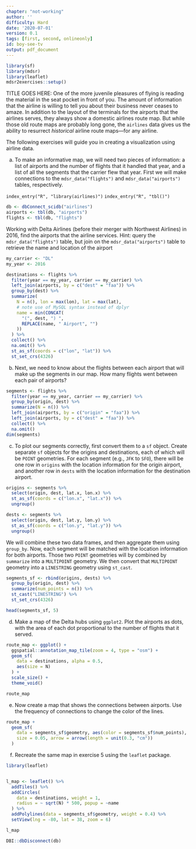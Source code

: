```yaml
---
chapter: "not-working"
author: ''
difficulty: Hard
date: '2020-07-01'
version: 0.1
tags: [first, second, onlineonly]
id: boy-see-tv
output: pdf_document
---
```


```r
library(sf)
library(mdsr)
library(leaflet)
mdsr2exercises::setup()
```

TITLE GOES HERE: One of the more juvenile pleasures of flying is reading the material in the seat pocket in front of you. The amount of information that the airline is willing to tell you about their business never ceases to amaze. In addition to the layout of the terminals for the airports that the airlines serves, they always show a domestic airlines route map. But while those old route maps are probably long gone, the `airlines` data gives us the ability to resurrect *historical* airline route maps---for any airline. 

The following exercises will guide you in creating a visualization using airline data. 


a. To make an informative map, we will need two pieces of information: a list of airports and the number of flights that it handled that year, and a list of all the segments that the carrier flew that year. First we will make connections to the `mdsr_data("flights")` and `mdsr_data("airports")` tables, respectively. 

`index_entry("R", "library(airlines)")`
`index_entry("R", "tbl()")`
```r
db <- dbConnect_scidb("airlines")
airports <- tbl(db, "airports")
flights <- tbl(db, "flights")
```

Working with Delta Airlines (before their merger with Northwest Airlines) in 2016, find the airports that the airline services. Hint: query the `mdsr_data("flights")` table, but join on the `mdsr_data("airports")` table to retrieve the name and location of the airport

<!--begin-answer-->
```r
my_carrier <- "DL"
my_year <- 2016

destinations <- flights %>%
  filter(year == my_year, carrier == my_carrier) %>%
  left_join(airports, by = c("dest" = "faa")) %>%
  group_by(dest) %>%
  summarize(
    N = n(), lon = max(lon), lat = max(lat),
    # note use of MySQL syntax instead of dplyr
    name = min(CONCAT(
      "(", dest, ") ",
      REPLACE(name, " Airport", "")
    ))
  ) %>%
  collect() %>%
  na.omit() %>%
  st_as_sf(coords = c("lon", "lat")) %>%
  st_set_crs(4326)
```

<!--end-answer-->


b. Next, we need to know about the flights between each airport that will make up the segments in our map. How many flights went between each pair of airports?  

<!--begin-answer-->
```r
segments <- flights %>%
  filter(year == my_year, carrier == my_carrier) %>%
  group_by(origin, dest) %>%
  summarize(N = n()) %>%
  left_join(airports, by = c("origin" = "faa")) %>%
  left_join(airports, by = c("dest" = "faa")) %>%
  collect() %>%
  na.omit()
dim(segments)
```

<!--end-answer-->

c. To plot our segments correctly, first convert them to a `sf` object. Create separate `sf` objects for the origins and destinations, each of which will be `POINT` geometries. For each segment (e.g., `JFK` to `SFO`), there will be one row in `origins` with the location information for the origin airport, and another row in `dests` with the location information for the destination airport. 

<!--begin-answer-->

```r
origins <- segments %>%
  select(origin, dest, lat.x, lon.x) %>%
  st_as_sf(coords = c("lon.x", "lat.x")) %>%
  ungroup()

dests <- segments %>%
  select(origin, dest, lat.y, lon.y) %>%
  st_as_sf(coords = c("lon.y", "lat.y")) %>%
  ungroup()
```

<!--end-answer-->

We will combine these two data frames, and then aggregate them using `group_by`. Now, each segment will be matched with the location information for both airports. Those two `POINT` geometries will by combined by `summarize` into a `MULTIPOINT` geometry. We then convert that `MULTIPOINT` geometry into a `LINESTRING` geometry using `st_cast`. 

```r
segments_sf <- rbind(origins, dests) %>%
  group_by(origin, dest) %>%
  summarize(num_points = n()) %>%
  st_cast("LINESTRING") %>%
  st_set_crs(4326)

head(segments_sf, 5)
```


d. Make a map of the Delta hubs using `ggplot2`. Plot the airports as dots, with the area of each dot proportional to the number of flights that it served. 

<!--begin-answer-->
```r
route_map <- ggplot() +
  ggspatial::annotation_map_tile(zoom = 4, type = "osm") +
  geom_sf(
    data = destinations, alpha = 0.5,
    aes(size = N)
  ) +
  scale_size() +
  theme_void()

route_map
```

<!--end-answer-->


e. Now create a map that shows the connections between airports. Use the frequency of connections to change the color of the lines. 

<!--begin-answer-->
```r
route_map +
  geom_sf(
    data = segments_sf$geometry, aes(color = segments_sf$num_points),
    size = 0.05, arrow = arrow(length = unit(0.3, "cm"))
  )
```

<!--end-answer-->


f. Recreate the same map in exercise 5 using the `leaflet` package.

<!--begin-answer-->

```r
library(leaflet)


l_map <- leaflet() %>%
  addTiles() %>%
  addCircles(
    data = destinations, weight = 1,
    radius = ~ sqrt(N) * 500, popup = ~name
  ) %>%
  addPolylines(data = segments_sf$geometry, weight = 0.4) %>%
  setView(lng = -80, lat = 38, zoom = 6)

l_map
```

```r
DBI::dbDisconnect(db)
```



<!--end-answer-->
